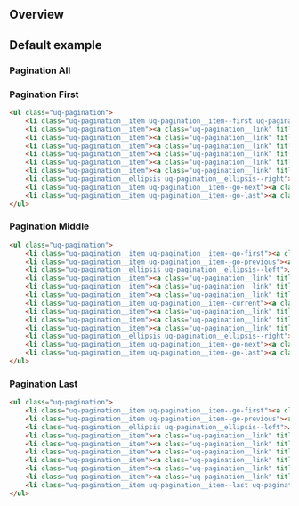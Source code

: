 
<Meta title="Components/Pagination/Pagination states" />

## Overview


## Default example

### Pagination All

<Canvas withSource="none">
  <Story id="components-pagination--pagination" />
</Canvas>

### Pagination First

<Canvas withSource="none">
  <Story id="components-pagination--pagination-first" />
</Canvas>

```html
<ul class="uq-pagination">
    <li class="uq-pagination__item uq-pagination__item--first uq-pagination__item--current"><a class="uq-pagination__link" title="Go to page 1" href="#">1</a></li>
    <li class="uq-pagination__item"><a class="uq-pagination__link" title="Go to page 2" href="#">2</a></li>
    <li class="uq-pagination__item"><a class="uq-pagination__link" title="Go to page 3" href="#">3</a></li>
    <li class="uq-pagination__item"><a class="uq-pagination__link" title="Go to page 4" href="#">4</a></li>
    <li class="uq-pagination__item"><a class="uq-pagination__link" title="Go to page 5" href="#">5</a></li>
    <li class="uq-pagination__item"><a class="uq-pagination__link" title="Go to page 6" href="#">6</a></li>
    <li class="uq-pagination__item"><a class="uq-pagination__link" title="Go to page 7" href="#">7</a></li>
    <li class="uq-pagination__ellipsis uq-pagination__ellipsis--right">…</li>
    <li class="uq-pagination__item uq-pagination__item--go-next"><a class="uq-pagination__link" title="Go to next page" href="#">next &rsaquo;</a></li>
    <li class="uq-pagination__item uq-pagination__item--go-last"><a class="uq-pagination__link" title="Go to last page" href="#">last &raquo;</a></li>
</ul>
```

### Pagination Middle

<Canvas withSource="none">
  <Story id="components-pagination--pagination-middle" />
</Canvas>

```html
<ul class="uq-pagination">
    <li class="uq-pagination__item uq-pagination__item--go-first"><a class="uq-pagination__link" title="Go to first page" href="#">&laquo; first</a></li>
    <li class="uq-pagination__item uq-pagination__item--go-previous"><a class="uq-pagination__link" title="Go to previous page" href="#">&lsaquo; prev</a></li>
    <li class="uq-pagination__ellipsis uq-pagination__ellipsis--left">…</li>
    <li class="uq-pagination__item"><a class="uq-pagination__link" title="Go to page 8" href="#">8</a></li>
    <li class="uq-pagination__item"><a class="uq-pagination__link" title="Go to page 9" href="#">9</a></li>
    <li class="uq-pagination__item"><a class="uq-pagination__link" title="Go to page 10" href="#">10</a></li>
    <li class="uq-pagination__item uq-pagination__item--current"><a class="uq-pagination__link" title="Go to page 11" href="#">11</a></li>
    <li class="uq-pagination__item"><a class="uq-pagination__link" title="Go to page 12" href="#">12</a></li>
    <li class="uq-pagination__item"><a class="uq-pagination__link" title="Go to page 13" href="#">13</a></li>
    <li class="uq-pagination__item"><a class="uq-pagination__link" title="Go to page 14" href="#">14</a></li>
    <li class="uq-pagination__ellipsis uq-pagination__ellipsis--right">…</li>
    <li class="uq-pagination__item uq-pagination__item--go-next"><a class="uq-pagination__link" title="Go to next page" href="#">next &rsaquo;</a></li>
    <li class="uq-pagination__item uq-pagination__item--go-last"><a class="uq-pagination__link" title="Go to last page" href="#">last &raquo;</a></li>
</ul>
```

### Pagination Last

<Canvas withSource="none">
  <Story id="components-pagination--pagination-last" />
</Canvas>

```html
<ul class="uq-pagination">
    <li class="uq-pagination__item uq-pagination__item--go-first"><a class="uq-pagination__link" title="Go to first page" href="#">&laquo; first</a></li>
    <li class="uq-pagination__item uq-pagination__item--go-previous"><a class="uq-pagination__link" title="Go to previous page" href="#">&lsaquo; prev</a></li>
    <li class="uq-pagination__ellipsis uq-pagination__ellipsis--left">…</li>
    <li class="uq-pagination__item"><a class="uq-pagination__link" title="Go to page 15" href="#">15</a></li>
    <li class="uq-pagination__item"><a class="uq-pagination__link" title="Go to page 16" href="#">16</a></li>
    <li class="uq-pagination__item"><a class="uq-pagination__link" title="Go to page 17" href="#">17</a></li>
    <li class="uq-pagination__item"><a class="uq-pagination__link" title="Go to page 18" href="#">18</a></li>
    <li class="uq-pagination__item"><a class="uq-pagination__link" title="Go to page 19" href="#">19</a></li>
    <li class="uq-pagination__item"><a class="uq-pagination__link" title="Go to page 20" href="#">20</a></li>
    <li class="uq-pagination__item uq-pagination__item--last uq-pagination__item--current"><a class="uq-pagination__link" title="Go to page 21" href="#">21</a></li>
</ul>
```

